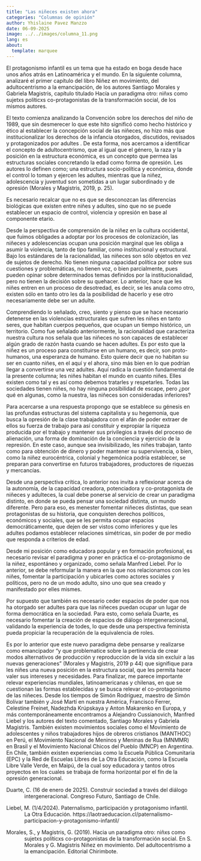 ```yaml
---
title: "Las niñeces existen ahora"
categories: "Columnas de opinión"
author: Yhislaine Pavez Manzzo
date: 06-09-2025
image: ../../images/columna_11.png
lang: es
about: 
  template: marquee
---
```


El protagonismo infantil es un tema que ha estado en boga desde hace unos años atrás en Latinoamérica y el mundo. En la siguiente columna, analizaré el primer capítulo del libro Niñez en movimiento, del adultocentrismo a la emancipación, de los autores Santiago Morales y Gabriela Magistris, capítulo titulado Hacía un paradigma otro: niñxs como sujetxs políticxs co-protagonistas de la transformación social, de los mismos autores.

El texto comienza analizando la Convención sobre los derechos del niño de 1989, que sin desmerecer lo que este hito significó como hecho histórico y ético al establecer la concepción social de las niñeces, no hizo más que institucionalizar los derechos de la infancia otorgados, discutidos, revisados y protagonizados por adultes . De esta forma, nos acercamos a identificar el concepto de adultocentrismo, que al igual que el género, la raza y la posición en la estructura económica, es un concepto que permea las estructuras sociales concretando la edad como forma de opresión. Les autores lo definen como;
        	una estructura socio-política y económica, donde el control lo toman y ejercen les adultes, mientras que la niñez, adolescencia y juventud son sometidas a un lugar subordinado y de opresión (Morales y Magistris, 2019, p. 25).

Es necesario recalcar que no es que se desconozcan las diferencias biológicas que existen entre niñes y adultes, sino que no se puede establecer un espacio de control, violencia y opresión en base al componente etario. 

Desde la perspectiva de comprensión de la niñez en la cultura occidental, que fuimos obligades a adoptar por los procesos de colonización, las niñeces y adolescencias ocupan una posición marginal que les obliga a asumir la violencia, tanto de tipo familiar, como institucional y estructural. Bajo los estándares de la racionalidad, las niñeces son sólo objetos en vez de sujetos de derecho. No tienen ninguna capacidad política por sobre sus cuestiones y problemáticas, no tienen voz, o bien parcialmente, pues pueden opinar sobre determinados temas definidos por la institucionalidad, pero no tienen la decisión sobre su quehacer. Lo anterior, hace que les niñes entren en un proceso de desotredad, es decir, se les anula como otro, existen sólo en tanto otro les da la posibilidad de hacerlo y ese otro necesariamente debe ser un adulte.

Comprendiendo lo señalado, creo, siento y pienso que se hace necesario detenerse en las violencias estructurales que sufren les niñes en tanto seres, que habitan cuerpos pequeños, que ocupan un tiempo histórico, un territorio. Como fue señalado anteriormente, la racionalidad que caracteriza nuestra cultura nos señala que las niñeces no son capaces de establecer algún grado de razón hasta cuando se hacen adultes. Es por esto que la niñez es un proceso para constituirse en un humano, es decir, son proto-humanos, una esperanza de humano. Esto quiere decir que no habitan su ser en cuanto niñes, en el aquí y el ahora, sino más bien en lo que podrían llegar a convertirse una vez adultes. Aquí radica la cuestión fundamental de la presente columna; les niñes habitan el mundo en cuanto niñes. Elles existen como tal y es así como debemos tratarles y respetarles. Todas las sociedades tienen niñes, no hay ninguna posibilidad de escape, pero ¿por qué en algunas, como la nuestra, las niñeces son consideradas inferiores?

Para acercarse a una respuesta propongo que se establece su génesis en las profundas estructuras del sistema capitalista y su hegemonía, que busca la opresión de la clase trabajadora con el afán de poder extraer de ellos su fuerza de trabajo para así constituir y expropiar la riqueza producida por el trabajo y mantener sus privilegios a través del proceso de alienación, una forma de dominación de la conciencia y ejercicio de la represión. En este caso, aunque sea invisibilizado, les niñes trabajan, tanto como para obtención de dinero y poder mantener su supervivencia, o bien, como la niñez eurocéntrica, colonial y hegemónica podría establecer, se preparan para convertirse en futuros trabajadores, productores de riquezas y mercancías. 

Desde una perspectiva crítica, lo anterior nos invita a reflexionar acerca de la autonomía, de la capacidad creadora, potenciadora y co-protagonista de niñeces y adulteces, la cual debe ponerse al servicio de crear un paradigma distinto, en donde se pueda pensar una sociedad distinta, un mundo diferente. Pero para eso, es menester fomentar niñeces distintas, que sean protagonistas de su historia, que conquisten derechos políticos, económicos y sociales, que se les permita ocupar espacios democráticamente, que dejen de ser vistos como inferiores y que les adultes podamos establecer relaciones simétricas, sin poder de por medio que responda a criterios de edad. 

Desde mi posición como educadora popular y en formación profesional, es necesario revisar el paradigma y poner en práctica el co-protagonismo de la niñez, espontáneo y organizado, como señala Manfred Liebel. Por lo anterior, se debe reformular la manera en la que nos relacionamos con les niñes, fomentar la participación y ubicarles como actores sociales y políticos, pero no de un modo adulto, sino uno que sea creado y manifestado por elles mismes. 

Por supuesto que también es necesario ceder espacios de poder que nos ha otorgado ser adultes para que las niñeces puedan ocupar un lugar de forma democrática en la sociedad. Para esto, como señala Duarte, es necesario fomentar la creación de espacios de diálogo intergeneracional, validando la experiencia de todes, lo que desde una perspectiva feminista pueda propiciar la recuperación de la equivalencia de roles. 

Es por lo anterior que este nuevo paradigma debe pensarse y realizarse como emancipador “y que problematice sobre la pertinencia de crear modos alternativos de producción y reproducción de la vida sin excluir a las nuevas generaciones” (Morales y Magistris, 2019 p 44) que signifique para les niñes una nueva posición en la estructura social, que les permita hacer valer sus intereses y necesidades.
Para finalizar, me parece importante relevar experiencias mundiales, latinoamericanas y chilenas, en que se cuestionan las formas establecidas y se busca relevar el co-protagonismo de las niñeces. Desde los tiempos de Simón Rodríguez, maestro de Simón Bolívar también y José Martí en nuestra América, Francisco Ferrer, Celestine Freinet, Nadezhda Krúpskaya y Anton Makarenko en Europa, y más contemporáneamente encontramos a Alejandro Cussianovich, Manfred Liebel y los autores del texto comentado, Santiago Morales y Gabriela Magistris. También existen movimientos sociales como el Movimiento de adolescentes y niños trabajadores hijos de obreros cristianos (MANTHOC) en Perú, el Movimiento Nacional de Meninos y Meninas de Rua (MNMMR) en Brasil y el Movimiento Nacional Chicos del Pueblo (MNCP) en Argentina. En Chile, también existen experiencias como la Escuela Pública Comunitaria (EPC) y la Red de Escuelas Libres de La Otra Educación, como la Escuela Libre Valle Verde, en Maipú, de la cual soy educadora y tantos otros proyectos en los cuales se trabaja de forma horizontal por el fin de la opresión generacional.


::: {style="margin-left: 0.5in;  text-indent: -0.5in;"}

Duarte, C. (16 de enero de 2025). Construir sociedad a través del diálogo intergeneracional. Congreso Futuro, Santiago de Chile.

Liebel, M. (1/4/2024). Paternalismo, participación y protagonismo infantil. La Otra Educación. https://laotraeducacion.cl/paternalismo-participacion-y-protagonismo-infantil/


Morales, S., y Magistris, G. (2019). Hacia un paradigma otro: niñxs como sujetxs políticxs co-protagonistas de la transformación social. En S. Morales y G. Magistris Niñez en movimiento. Del adultocentrismo a la emancipación. Editorial Chirimbote.

:::
